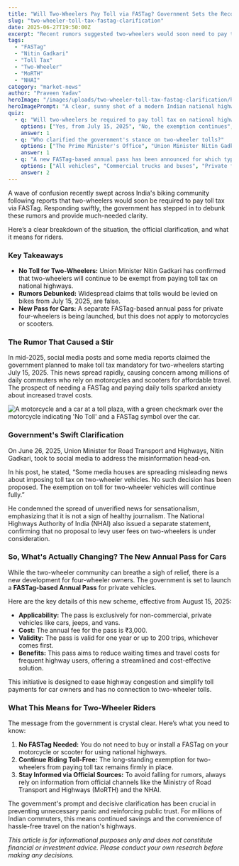 ```yaml
---
title: "Will Two-Wheelers Pay Toll via FASTag? Government Sets the Record Straight"
slug: "two-wheeler-toll-tax-fastag-clarification"
date: 2025-06-27T19:50:00Z
excerpt: "Recent rumors suggested two-wheelers would soon need to pay tolls, causing widespread confusion. Union Minister Nitin Gadkari has officially clarified that bikes remain exempt. Here’s the full story and what you need to know."
tags:
  - "FASTag"
  - "Nitin Gadkari"
  - "Toll Tax"
  - "Two-Wheeler"
  - "MoRTH"
  - "NHAI"
category: "market-news"
author: "Praveen Yadav"
heroImage: "/images/uploads/two-wheeler-toll-tax-fastag-clarification/hero-image.jpg"
heroImagePrompt: "A clear, sunny shot of a modern Indian national highway with a motorcycle riding smoothly in a dedicated lane, passing a toll plaza in the background without stopping, symbolizing toll exemption."
quiz:
  - q: "Will two-wheelers be required to pay toll tax on national highways in India?"
    options: ["Yes, from July 15, 2025", "No, the exemption continues", "Only on certain highways"]
    answer: 1
  - q: "Who clarified the government's stance on two-wheeler tolls?"
    options: ["The Prime Minister's Office", "Union Minister Nitin Gadkari", "The National Highways Authority of India (NHAI)"]
    answer: 1
  - q: "A new FASTag-based annual pass has been announced for which type of vehicles?"
    options: ["All vehicles", "Commercial trucks and buses", "Private four-wheel vehicles (cars, jeeps, vans)"]
    answer: 2
---
```


A wave of confusion recently swept across India's biking community following reports that two-wheelers would soon be required to pay toll tax via FASTag. Responding swiftly, the government has stepped in to debunk these rumors and provide much-needed clarity.

Here’s a clear breakdown of the situation, the official clarification, and what it means for riders.

### Key Takeaways
*   **No Toll for Two-Wheelers:** Union Minister Nitin Gadkari has confirmed that two-wheelers will continue to be exempt from paying toll tax on national highways.
*   **Rumors Debunked:** Widespread claims that tolls would be levied on bikes from July 15, 2025, are false.
*   **New Pass for Cars:** A separate FASTag-based annual pass for private four-wheelers is being launched, but this does not apply to motorcycles or scooters.

### The Rumor That Caused a Stir

In mid-2025, social media posts and some media reports claimed the government planned to make toll tax mandatory for two-wheelers starting July 15, 2025. This news spread rapidly, causing concern among millions of daily commuters who rely on motorcycles and scooters for affordable travel. The prospect of needing a FASTag and paying daily tolls sparked anxiety about increased travel costs.

![A motorcycle and a car at a toll plaza, with a green checkmark over the motorcycle indicating 'No Toll' and a FASTag symbol over the car.](/images/uploads/two-wheeler-toll-tax-fastag-clarification/toll-exemption-visual.png)

### Government's Swift Clarification

On June 26, 2025, Union Minister for Road Transport and Highways, Nitin Gadkari, took to social media to address the misinformation head-on.

In his post, he stated, “Some media houses are spreading misleading news about imposing toll tax on two-wheeler vehicles. No such decision has been proposed. The exemption on toll for two-wheeler vehicles will continue fully.”

He condemned the spread of unverified news for sensationalism, emphasizing that it is not a sign of healthy journalism. The National Highways Authority of India (NHAI) also issued a separate statement, confirming that no proposal to levy user fees on two-wheelers is under consideration.

### So, What's Actually Changing? The New Annual Pass for Cars

While the two-wheeler community can breathe a sigh of relief, there is a new development for four-wheeler owners. The government is set to launch a **FASTag-based Annual Pass** for private vehicles.

Here are the key details of this new scheme, effective from August 15, 2025:
*   **Applicability:** The pass is exclusively for non-commercial, private vehicles like cars, jeeps, and vans.
*   **Cost:** The annual fee for the pass is ₹3,000.
*   **Validity:** The pass is valid for one year or up to 200 trips, whichever comes first.
*   **Benefits:** This pass aims to reduce waiting times and travel costs for frequent highway users, offering a streamlined and cost-effective solution.

This initiative is designed to ease highway congestion and simplify toll payments for car owners and has no connection to two-wheeler tolls.

### What This Means for Two-Wheeler Riders

The message from the government is crystal clear. Here’s what you need to know:
1.  **No FASTag Needed:** You do not need to buy or install a FASTag on your motorcycle or scooter for using national highways.
2.  **Continue Riding Toll-Free:** The long-standing exemption for two-wheelers from paying toll tax remains firmly in place.
3.  **Stay Informed via Official Sources:** To avoid falling for rumors, always rely on information from official channels like the Ministry of Road Transport and Highways (MoRTH) and the NHAI.

The government's prompt and decisive clarification has been crucial in preventing unnecessary panic and reinforcing public trust. For millions of Indian commuters, this means continued savings and the convenience of hassle-free travel on the nation's highways.

*This article is for informational purposes only and does not constitute financial or investment advice. Please conduct your own research before making any decisions.*